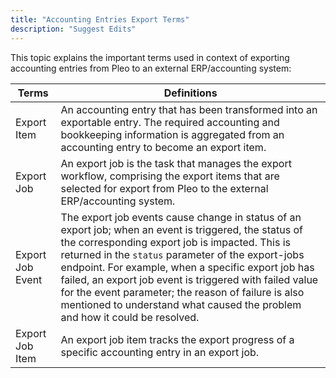 ```yaml
---
title: "Accounting Entries Export Terms"
description: "Suggest Edits"
---
```


This topic explains the important terms used in context of exporting accounting entries from Pleo to an external ERP/accounting system:

| Terms            | Definitions                                                                                                                                                                                                                                                                                                                                                                                                                                                            |
| ---------------- | ---------------------------------------------------------------------------------------------------------------------------------------------------------------------------------------------------------------------------------------------------------------------------------------------------------------------------------------------------------------------------------------------------------------------------------------------------------------------- |
| Export Item      | An accounting entry that has been transformed into an exportable entry. The required accounting and bookkeeping information is aggregated from an accounting entry to become an export item.                                                                                                                                                                                                                                                                           |
| Export Job       | An export job is the task that manages the export workflow, comprising the export items that are selected for export from Pleo to the external ERP/accounting system.                                                                                                                                                                                                                                                                                                  |
| Export Job Event | The export job events cause change in status of an export job; when an event is triggered, the status of the corresponding export job is impacted. This is returned in the `status` parameter of the export-jobs endpoint. For example, when a specific export job has failed, an export job event is triggered with failed value for the event parameter; the reason of failure is also mentioned to understand what caused the problem and how it could be resolved. |
| Export Job Item  | An export job item tracks the export progress of a specific accounting entry in an export job.                                                                                                                                                                                                                                                                                                                                                                         |
